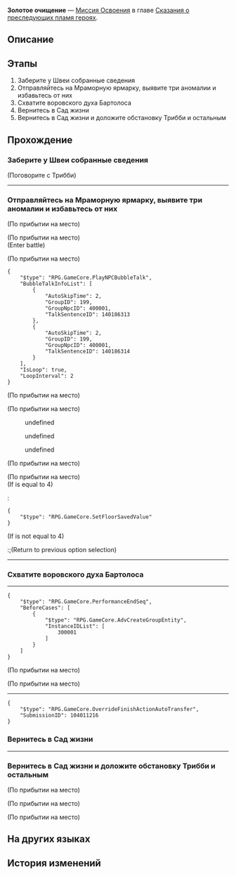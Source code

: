{{Дополнить|Диалоги.}}
{{Миссия Инфобокс
|id              = 1040112
|Название        = 
|Изображение     = Миссия Освоения Золотое очищение.png
|Тип             = Миссия Освоения
|События         = 
|Глава           = Сказания о преследующих пламя героях
|Условия         = Завершена [[Миссия Освоения]] ''[[О Кремнос, смой ржавчину крови I]]''
|Персонажи       = Аглая; Воровской дух Бартолос; Молчаливая девочка; Первопроходец; Трибби
|СтартЛокация    = [[Амфореус]] — [[Вечный священный город Охема]]
|Локации         = Вечный священный город Охема
|Предыдущая      = О Кремнос, смой ржавчину крови I
|Следующая       = О Кремнос, смой ржавчину крови II
|Награды         = Опыт Освоения*400; Звёздный нефрит*50; Путеводитель путешественника*5; Утраченный кристалл*5; Небесная амброзия*80; Plantlife Euthys*1 { text = Plantlife Euthys }; Кредиты*50 000
}}
'''Золотое очищение''' — [[Миссия Освоения]] в главе [[Сказания о преследующих пламя героях]].

==Описание==
{{Описание|Аглая узнаёт, что Никадор, возможно, проник в Охему и начинает собственное расследование. Скверне не укрыться под сплетёнными золотыми нитями. Однако Сенат не благосклонен к ней, и опасается, что под мирной гладью Охемы бурлят чёрные воды.}}

==Этапы==
# Заберите у Швеи собранные сведения
# Отправляйтесь на Мраморную ярмарку, выявите три аномалии и избавьтесь от них
# Схватите воровского духа Бартолоса
# Вернитесь в Сад жизни
# Вернитесь в Сад жизни и доложите обстановку Трибби и остальным

==Прохождение==
{{Дополнить}}

===Заберите у Швеи собранные сведения===
{{Описание миссии|локация=Вечный священный город Охема|Тем временем в Охеме Аглая уже пытается решить проблему с проникновением Никадора. Но, похоже, политическая обстановка в городе совсем не так стабильна, как мы себе представляли.}}
{{Диалог Начало}}

;(Поговорите с Трибби)
<!--Unknown TalkSentence: 140181201-->
----
:{{tx}}
<!--Unknown TalkSentence: 140186312-->
{{Диалог Конец}}

===Отправляйтесь на Мраморную ярмарку, выявите три аномалии и избавьтесь от них===
{{Диалог Начало}}
;(По прибытии на место)

;(По прибытии на место)
:{{tx}}
;(Enter battle)
:{{Enemy List|Охотница ярости*2; Философ ярости*2}}

;(По прибытии на место)
<pre>{
	"$type": "RPG.GameCore.PlayNPCBubbleTalk",
	"BubbleTalkInfoList": [
		{
			"AutoSkipTime": 2,
			"GroupID": 199,
			"GroupNpcID": 400001,
			"TalkSentenceID": 140186313
		},
		{
			"AutoSkipTime": 2,
			"GroupID": 199,
			"GroupNpcID": 400001,
			"TalkSentenceID": 140186314
		}
	],
	"IsLoop": true,
	"LoopInterval": 2
}</pre>
;(По прибытии на место)

;(По прибытии на место)
<!--Unknown TalkSentence: 140181501-->
<!--Unknown TalkSentence: 140181502-->
<!--Unknown TalkSentence: 140181503-->
<!--Unknown TalkSentence: 140181504-->
<!--Unknown TalkSentence: 140181505-->
:{{Диалог|Стрелка}} undefined
:{{Диалог|Стрелка}} undefined
:{{Диалог|Стрелка}} undefined
;(По прибытии на место)

;(По прибытии на место)
:{{tx}}
;(If {{F|group state}} is equal to 4)
:<pre>{
	"$type": "RPG.GameCore.SetFloorSavedValue"
}</pre>
;(If {{F|group state}} is not equal to 4)
:;(Return to previous option selection)
----
:{{tx}}
{{Диалог Конец}}

===Схватите воровского духа Бартолоса===
{{Диалог Начало}}
----
:{{tx}}
<pre>{
	"$type": "RPG.GameCore.PerformanceEndSeq",
	"BeforeCases": [
		{
			"$type": "RPG.GameCore.AdvCreateGroupEntity",
			"InstanceIDList": [
				300001
			]
		}
	]
}</pre>
;(По прибытии на место)

;(По прибытии на место)
<!--Unknown TalkSentence: 140186319-->
<!--Unknown TalkSentence: 140186320-->
<!--Unknown TalkSentence: 140186317-->
<!--Unknown TalkSentence: 140186318-->
<!--Unknown TalkSentence: 140186315-->
<!--Unknown TalkSentence: 140186316-->
----
<!--Unknown TalkSentence: 140186321-->
<!--Unknown TalkSentence: 140186322-->
<pre>{
	"$type": "RPG.GameCore.OverrideFinishActionAutoTransfer",
	"SubmissionID": 104011216
}</pre>
{{Диалог Конец}}

===Вернитесь в Сад жизни===
{{Диалог Начало}}
----
:{{tx}}
{{Диалог Конец}}

===Вернитесь в Сад жизни и доложите обстановку Трибби и остальным===
{{Диалог Начало}}
;(По прибытии на место)

;(По прибытии на место)
<!--Unknown TalkSentence: 140186323-->

;(По прибытии на место)
:{{tx}}
:{{tx}}
{{Диалог Конец}}

==На других языках==
{{На других языках
|en   = A Cleansing of Gold
|zhs  = 金缕荡污浊
|zht  = 金縷蕩汙濁
|ja   = 穢れ清めし金糸
|ko   = 더러움을 씻어내는 금실
|es   = Limpieza con hilos dorados
|fr   = Purification par l'or
|ru   = Золотое очищение
|th   = ด้ายทองปัดเป่าความโสมม
|vi   = Sự Thanh Lọc Vàng
|de   = Goldene Reinigung
|id   = Pembersihan Emas
|pt   = Uma Purificação com Ouro
}}

==История изменений==
{{История изменений|3.0}}
